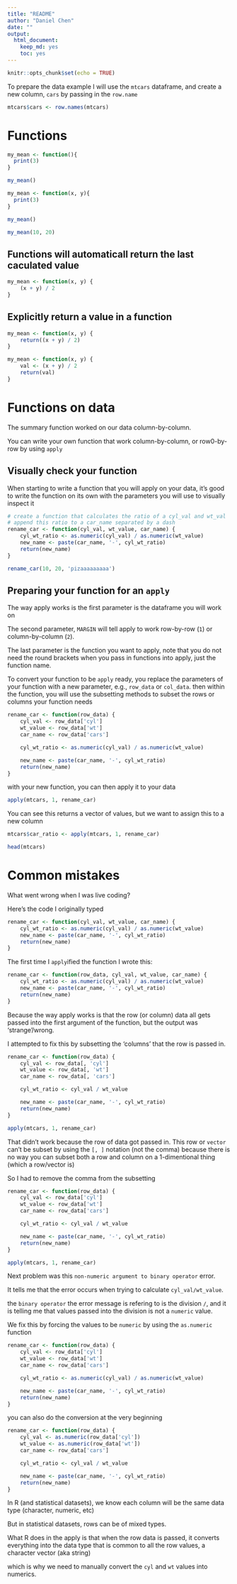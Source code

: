 ```yaml
---
title: "README"
author: "Daniel Chen"
date: ""
output: 
  html_document: 
    keep_md: yes
    toc: yes
---
```


```r
knitr::opts_chunk$set(echo = TRUE)
```

To prepare the data example I will use the `mtcars` dataframe,
and create a new column, `cars` by passing in the `row.name`

```r
mtcars$cars <- row.names(mtcars)
```


# Functions

```r
my_mean <- function(){
  print(3)
}

my_mean()
```

```r
my_mean <- function(x, y){
  print(3)
}

my_mean()

my_mean(10, 20)
```


## Functions will automaticall return the last caculated value
```r
my_mean <- function(x, y) {
    (x + y) / 2
}
```

## Explicitly return a value in a function
```r
my_mean <- function(x, y) {
    return((x + y) / 2)
}
```

```r
my_mean <- function(x, y) {
    val <- (x + y) / 2
    return(val)
}
```

# Functions on data

The summary function worked on our data column-by-column.

You can write your own function that work column-by-column, or row0-by-row by using `apply`


## Visually check your function

When starting to write a function that you will apply on your data,
it's good to write the function on its own with the parameters you will use to visually inspect it

```r
# create a function that calculates the ratio of a cyl_val and wt_val
# append this ratio to a car_name separated by a dash
rename_car <- function(cyl_val, wt_value, car_name) {
    cyl_wt_ratio <- as.numeric(cyl_val) / as.numeric(wt_value)
    new_name <- paste(car_name, '-', cyl_wt_ratio)
    return(new_name)
}

rename_car(10, 20, 'pizaaaaaaaaa')
```

## Preparing your function for an `apply`

The way apply works is the first parameter is the dataframe you will work on

The second parameter, `MARGIN` will tell apply to work row-by-row (`1`)
or column-by-column (`2`).

The last parameter is the function you want to apply,
note that you do not need the round brackets when you pass in functions into apply,
just the function name.

To convert your function to be `apply` ready, you replace the parameters
of your function with a new parameter, e.g., `row_data` or `col_data`.
then within the function, you will use the subsetting methods to subset the rows or columns your function needs

```r
rename_car <- function(row_data) {
    cyl_val <- row_data['cyl']
    wt_value <- row_data['wt']
    car_name <- row_data['cars']

    cyl_wt_ratio <- as.numeric(cyl_val) / as.numeric(wt_value)

    new_name <- paste(car_name, '-', cyl_wt_ratio)
    return(new_name)
}
```

with your new function, you can then apply it to your data

```r
apply(mtcars, 1, rename_car)
```

You can see this returns a vector of values, but we want to assign this to a new column

```r
mtcars$car_ratio <- apply(mtcars, 1, rename_car)

head(mtcars)
```


# Common mistakes

What went wrong when I was live coding?

Here's the code I originally typed

```r
rename_car <- function(cyl_val, wt_value, car_name) {
    cyl_wt_ratio <- as.numeric(cyl_val) / as.numeric(wt_value)
    new_name <- paste(car_name, '-', cyl_wt_ratio)
    return(new_name)
}

```

The first time I `apply`ified the function I wrote this:

```r
rename_car <- function(row_data, cyl_val, wt_value, car_name) {
    cyl_wt_ratio <- as.numeric(cyl_val) / as.numeric(wt_value)
    new_name <- paste(car_name, '-', cyl_wt_ratio)
    return(new_name)
}

```

Because the way apply works is that the row (or column) data all gets passed into the
first argument of the function, but the output was 'strange'/wrong.

I attempted to fix this by subsetting the 'columns' that the row is passed in.

```r
rename_car <- function(row_data) {
    cyl_val <- row_data[, 'cyl']
    wt_value <- row_data[, 'wt']
    car_name <- row_data[, 'cars']

    cyl_wt_ratio <- cyl_val / wt_value

    new_name <- paste(car_name, '-', cyl_wt_ratio)
    return(new_name)
}

apply(mtcars, 1, rename_car)
```

That didn't work because the row of data got passed in.
This row or `vector` can't be subset by using the `[, ]` notation (not the comma)
because there is no way you can subset both a row and column on a 1-dimentional thing (which a row/vector is)

So I had to remove the comma from the subsetting

```r
rename_car <- function(row_data) {
    cyl_val <- row_data['cyl']
    wt_value <- row_data['wt']
    car_name <- row_data['cars']

    cyl_wt_ratio <- cyl_val / wt_value

    new_name <- paste(car_name, '-', cyl_wt_ratio)
    return(new_name)
}

apply(mtcars, 1, rename_car)
```

Next problem was this `non-numeric argument to binary operator` error.

It tells me that the error occurs when trying to calculate `cyl_val/wt_value`.

the `binary operator` the error message is refering to is the division `/`,
and it is telling me that values passed into the division is not a `numeric` value.

We fix this by forcing the values to be `numeric` by using the `as.numeric` function

```r
rename_car <- function(row_data) {
    cyl_val <- row_data['cyl']
    wt_value <- row_data['wt']
    car_name <- row_data['cars']

    cyl_wt_ratio <- as.numeric(cyl_val) / as.numeric(wt_value)

    new_name <- paste(car_name, '-', cyl_wt_ratio)
    return(new_name)
}
```

you can also do the conversion at the very beginning

```r
rename_car <- function(row_data) {
    cyl_val <- as.numeric(row_data['cyl'])
    wt_value <- as.numeric(row_data['wt'])
    car_name <- row_data['cars']

    cyl_wt_ratio <- cyl_val / wt_value

    new_name <- paste(car_name, '-', cyl_wt_ratio)
    return(new_name)
}
```

In R (and statistical datasets), we know each column will be the same data type (character, numeric, etc)

But in statistical datasets, rows can be of mixed types.

What R does in the apply is that when the row data is passed,
it converts everything into the data type that is common to all the row values, a character vector (aka string)

which is why we need to manually convert the `cyl` and `wt` values into numerics.
